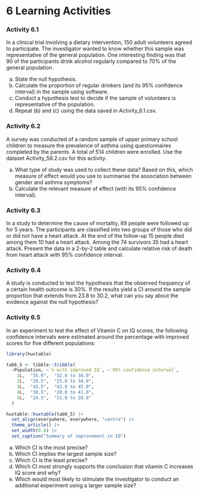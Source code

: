 # **6** Learning Activities {-}

### Activity 6.1 {-}

In a clinical trial involving a dietary intervention, 150 adult volunteers agreed to participate. The investigator wanted to know whether this sample was representative of the general population. One interesting finding was that 90 of the participants drink alcohol regularly compared to 70% of the general population.

a) State the null hypothesis.
b) Calculate the proportion of regular drinkers (and its 95% confidence interval) in the sample using software.
c) Conduct a hypothesis test to decide if the sample of volunteers is representative of the population.
d) Repeat (b) and (c) using the data saved in Activity_6.1.csv.

### Activity 6.2 {-}

A survey was conducted of a random sample of upper primary school children to measure the prevalence of asthma using questionnaires completed by the parents. A total of 514 children were enrolled. Use the dataset Activity_S6.2.csv for this activity.

a) What type of study was used to collect these data? Based on this, which measure of effect would you use to summarise the association between gender and asthma symptoms?
b) Calculate the relevant measure of effect (with its 95% confidence interval).

### Activity 6.3 {-}

In a study to determine the cause of mortality, 89 people were followed up for 5 years. The participants are classified into two groups of those who did or did not have a heart attack. At the end of the follow-up 15 people died among them 10 had a heart attack. Among the 74 survivors 35 had a heart attack. Present the data in a 2-by-2 table and calculate relative risk of death from heart attack with 95% confidence interval.

### Activity 6.4 {-}

A study is conducted to test the hypothesis that the observed frequency of a certain health outcome is 30%. If the results yield a CI around the sample proportion that extends from 23.8 to 30.2, what can you say about the evidence against the null hypothesis?

### Activity 6.5 {-}

In an experiment to test the effect of Vitamin C on IQ scores, the following confidence intervals were estimated around the percentage with improved scores for five different populations:

```r
library(huxtable)

tab6_5 <- tibble::tribble(
  ~Population, ~`% with improved IQ`, ~`95% confidence interval`,
    1L,  "35.0",  "32.0 to 38.0",
    2L,  "29.5",  "25.0 to 34.0",
    3L,  "43.5",  "42.0 to 45.0",
    4L,  "30.5",  "20.0 to 41.0",
    5L,  "24.5",  "21.0 to 28.0"
  )

huxtable::huxtable(tab6_5) |>
  set_align(everywhere, everywhere, "centre") |> 
  theme_article() |> 
  set_width(0.8) |> 
  set_caption("Summary of improvement in IQ")
```


a) Which CI is the most precise?
b) Which CI implies the largest sample size?
c) Which CI is the least precise?
d) Which CI most strongly supports the conclusion that vitamin C increases IQ score and why?
e) Which would most likely to stimulate the investigator to conduct an additional experiment using a larger sample size?
 

